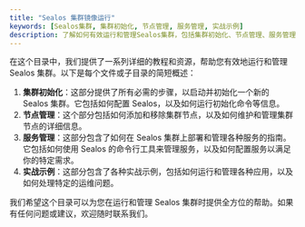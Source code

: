 ```yaml
---
title: "Sealos 集群镜像运行"
keywords: [Sealos集群, 集群初始化, 节点管理, 服务管理, 实战示例]
description: 了解如何有效运行和管理Sealos集群，包括集群初始化、节点管理、服务管理和实战示例的详细教程和资源。
---
```


在这个目录中，我们提供了一系列详细的教程和资源，帮助您有效地运行和管理 Sealos 集群。以下是每个文件或子目录的简短概述：

1. **集群初始化**：这部分提供了所有必需的步骤，以启动并初始化一个新的 Sealos 集群。它包括如何配置 Sealos，以及如何运行初始化命令等信息。
2. **节点管理**：这个部分包括如何添加和移除集群节点，以及如何维护和管理集群节点的详细信息。
3. **服务管理**：这部分包含了如何在 Sealos 集群上部署和管理各种服务的指南。它包括如何使用 Sealos 的命令行工具来管理服务，以及如何配置服务以满足你的特定需求。
4. **实战示例**：这部分包含了各种实战示例，包括如何运行和管理各种应用，以及如何处理特定的运维问题。

我们希望这个目录可以为您在运行和管理 Sealos 集群时提供全方位的帮助。如果有任何问题或建议，欢迎随时联系我们。
